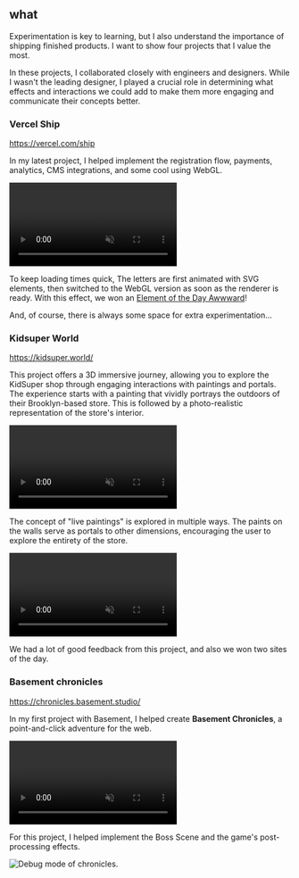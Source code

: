 
## what

Experimentation is key to learning, but I also understand the importance of shipping finished products. I want to show four projects that I value the most.

In these projects, I collaborated closely with engineers and designers. While I wasn't the leading designer, I played a crucial role in determining what effects and interactions we could add to make them more engaging and communicate their concepts better.

### Vercel Ship

https://vercel.com/ship

In my latest project, I helped implement the registration flow, payments, analytics, CMS integrations, and some cool using WebGL.

<video loop autoPlay playsInline muted>
  <source src="/projects/ship-hero.mp4" type="video/mp4" />
</video>

To keep loading times quick, The letters are first animated with SVG elements, then switched to the WebGL version as soon as the renderer is ready. With this effect, we won an [Element of the Day Awwward](https://www.awwwards.com/sites/vercel-ship)!

<div className="no-prose flex justify-center">
  <Tweet id="1770526433904832658" />
</div>

And, of course, there is always some space for extra experimentation...

<div className="no-prose flex justify-center">
  <Tweet id="1765409180402217135" />
</div>

### Kidsuper World

https://kidsuper.world/

This project offers a 3D immersive journey, allowing you to explore the KidSuper shop through engaging interactions with paintings and portals. The experience starts with a painting that vividly portrays the outdoors of their Brooklyn-based store. This is followed by a photo-realistic representation of the store's interior.

<video loop autoPlay playsInline muted>
  <source src="/projects/kidsuper-intro.mp4" type="video/mp4" />
</video>

The concept of "live paintings" is explored in multiple ways. The paints on the walls serve as portals to other dimensions, encouraging the user to explore the entirety of the store.

<video loop autoPlay playsInline muted>
  <source src="/projects/kidsuper-paint.mp4" type="video/mp4" />
</video>

We had a lot of good feedback from this project, and also we won two sites of the day.

<div className="no-prose flex justify-center">
  <Tweet id="1744783998600015996" />
</div>

### Basement chronicles

https://chronicles.basement.studio/

In my first project with Basement, I helped create **Basement Chronicles**, a point-and-click adventure for the web.

<video loop autoPlay playsInline muted>
  <source src="/projects/bsmnt-chronicles-reel.mp4" type="video/mp4" />
</video>

For this project, I helped implement the Boss Scene and the game's post-processing effects.

<Image
  src="/projects/chronicles-boss.png"
  alt="Debug mode of chronicles."
  width={1909}
  height={943}
/>

